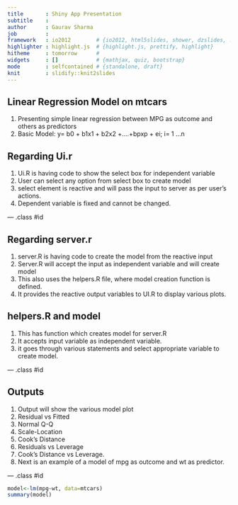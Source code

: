 ```yaml
---
title       : Shiny App Presentation
subtitle    : 
author      : Gaurav Sharma
job         : 
framework   : io2012        # {io2012, html5slides, shower, dzslides, ...}
highlighter : highlight.js  # {highlight.js, prettify, highlight}
hitheme     : tomorrow      # 
widgets     : []            # {mathjax, quiz, bootstrap}
mode        : selfcontained # {standalone, draft}
knit        : slidify::knit2slides
---
```


## Linear Regression Model on mtcars 

1. Presenting simple linear regression between MPG as outcome and others as predictors
2. Basic Model: y= b0 + b1x1 + b2x2 +....+bpxp + ei; i= 1 ...n




## Regarding Ui.r

1. Ui.R is having code to show the select box for independent variable
2. User can select any option from select box to create model 
3. select element is reactive and will pass the input to server as per user's actions.
4. Dependent variable is fixed and cannot be changed.

--- .class #id 

## Regarding server.r

1. server.R is having code to create the model from the reactive input
2. Server.R will accept the input as independent variable and will create model 
3. This also uses the helpers.R file, where model creation function is defined.
4. It provides the reactive output variables to UI.R to display various plots.



## helpers.R and model

1. This has function which creates model for server.R
2. It accepts input variable as independent variable.
3. it goes through various statements and select appropriate variable to create model.


--- .class #id

## Outputs

1. Output will show the various model plot
2. Residual vs Fitted
3. Normal Q-Q
4. Scale-Location
5. Cook's Distance
6. Residuals vs Leverage
7. Cook's Distance vs Leverage.
8. Next is an example of a model of mpg as outcome and wt as predictor.

--- .class #id

``` r
model<-lm(mpg~wt, data=mtcars)
summary(model)

```




